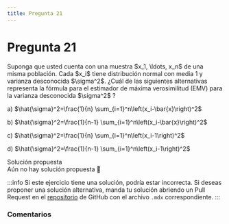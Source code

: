 ```yaml
---
title: Pregunta 21
---
```



# Pregunta 21

<div className="exercise">
Suponga que usted cuenta con una muestra $x_1, \ldots, x_n$ de una misma población. Cada $x_i$ tiene distribución normal con media 1 y varianza desconocida $\sigma^2$.
¿Cuál de las siguientes alternativas representa la fórmula para el estimador de máxima verosimilitud (EMV) para la varianza desconocida $\sigma^2$ ?

a) $\hat{\sigma}^2=\frac{1}{n} \sum_{i=1}^n\left(x_i-\bar{x}\right)^2$

b) $\hat{\sigma}^2=\frac{1}{n-1} \sum_{i=1}^n\left(x_i-\bar{x}\right)^2$

c) $\hat{\sigma}^2=\frac{1}{n} \sum_{i=1}^n\left(x_i-1\right)^2$

d) $\hat{\sigma}^2=\frac{1}{n-1} \sum_{i=1}^n\left(x_i-1\right)^2$
</div>

<MDXDetails>
<summary>Solución propuesta</summary>

<div className="exercise">
Aún no hay solución propuesta 🥲
</div>

:::info 
Si este ejercicio tiene una solución, podría estar incorrecta. Si deseas proponer una solución alternativa, manda tu solución abriendo
un Pull Request en el [repositorio](https://github.com/crow-rojas/apuntes-fundamentals/pulls) de GitHub con el archivo
`.mdx` correspondiente. 
:::

</MDXDetails>

### Comentarios

<Disqus
  url="https://crow-rojas.github.io/apuntes-fundamentals/docs/mathematics/probability-and-statistics/exercises/2018-2/p21"
  identifier="docs/mathematics/probability-and-statistics/exercises/2018-2/p21"
  title="2018-2 Probabilidades y Estadística - Pregunta 21"
/>
